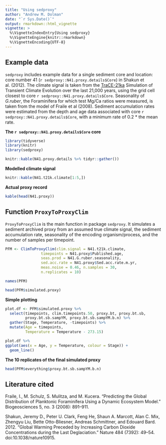 ```yaml
---
title: "Using sedproxy"
author: "Andrew M. Dolman"
date: "`r Sys.Date()`"
output: rmarkdown::html_vignette
vignette: >
  %\VignetteIndexEntry{Using sedproxy}
  %\VignetteEngine{knitr::rmarkdown}
  %\VignetteEncoding{UTF-8}
---
```


## Example data

`sedproxy` includes example data for a single sediment core and location: core number 41 (`r sedproxy::N41.proxy.details$Core`) in Shakun et al. (2012). The climate signal is taken from the [TraCE-21ka](http://www.cgd.ucar.edu/ccr/TraCE/) Simulation of Transient Climate Evolution over the last 21,000 years, using the grid cell closest to core `r sedproxy::N41.proxy.details$Core`. Seasonality of *G.ruber*, the Foraminifera for which test Mg/Ca ratios were measured, is taken from the model of Fraile et al (2008). Sediment accumulation rates were estimated from the depth and age data associated with core `r sedproxy::N41.proxy.details$Core`, with a minimum rate of 0.2 * the mean rate.


**The `r sedproxy::N41.proxy.details$Core` core**

```r
library(tidyverse)
library(knitr)
library(sedproxy)
```


```r
knitr::kable(N41.proxy.details %>% tidyr::gather())
```


**Modelled climate signal**


```r
knitr::kable(N41.t21k.climate[1:5,])
```

**Actual proxy record**


```r
kable(head(N41.proxy))
```

## Function `ProxyToProxyClim`

`ProxyToProxyClim` is the main function in package `sedproxy`. It simulates a sediment archived proxy from an assumed true climate signal, the sediment accumulation rate, seasonality of the encoding organism/process, and the number of samples per timepoint.


```r
PFM <- ClimToProxyClim(clim.signal = N41.t21k.climate, 
                timepoints = N41.proxy$Published.age,
                seas.prod = N41.G.ruber.seasonality,
                sed.acc.rate = N41.proxy$Sed.acc.rate.m.yr,
                meas.noise = 0.46, n.samples = 30,
                n.replicates = 10)
```


```r
names(PFM)
```

```r
head(PFM$simulated.proxy)
```

**Simple plotting**

```r
plot.df <- PFM$simulated.proxy %>% 
  select(timepoints, clim.timepoints.50, proxy.bt, proxy.bt.sb,
         proxy.bt.sb.sampYM, proxy.bt.sb.sampYM.b.n) %>% 
  gather(Stage, Temperature, -timepoints) %>% 
  mutate(Age = timepoints,
         Temperature = Temperature - 273.15) 

plot.df %>% 
ggplot(aes(x = Age, y = Temperature, colour = Stage)) +
  geom_line()
```






**The 10 replicates of the final simulated proxy**

```r
head(PFM$everything$proxy.bt.sb.sampYM.b.n)
```



## Literature cited

Fraile, I., M. Schulz, S. Mulitza, and M. Kucera. “Predicting the Global Distribution of Planktonic Foraminifera Using a Dynamic Ecosystem Model.” Biogeosciences 5, no. 3 (2008): 891–911.


Shakun, Jeremy D., Peter U. Clark, Feng He, Shaun A. Marcott, Alan C. Mix, Zhengyu Liu, Bette Otto-Bliesner, Andreas Schmittner, and Edouard Bard. 2012. “Global Warming Preceded by Increasing Carbon Dioxide Concentrations during the Last Deglaciation.” Nature 484 (7392): 49–54. doi:10.1038/nature10915.

